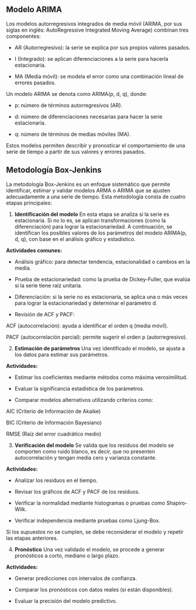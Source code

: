 ## **Modelo ARIMA**

Los modelos autorregresivos integrados de media móvil (ARIMA, por sus siglas en inglés: AutoRegressive Integrated Moving Average) combinan tres componentes:

* AR (Autorregresivo): la serie se explica por sus propios valores pasados.

* I (Integrado): se aplican diferenciaciones a la serie para hacerla estacionaria.

* MA (Media móvil): se modela el error como una combinación lineal de errores pasados.

Un modelo ARIMA se denota como ARIMA(p, d, q), donde:

* p: número de términos autorregresivos (AR).

* d: número de diferenciaciones necesarias para hacer la serie estacionaria.

* q: número de términos de medias móviles (MA).

Estos modelos permiten describir y pronosticar el comportamiento de una serie de tiempo a partir de sus valores y errores pasados.

## **Metodología Box-Jenkins**

La metodología Box-Jenkins es un enfoque sistemático que permite identificar, estimar y validar modelos ARMA o ARIMA que se ajusten adecuadamente a una serie de tiempo. Esta metodología consta de cuatro etapas principales:

1. **Identificación del modelo**
En esta etapa se analiza si la serie es estacionaria. Si no lo es, se aplican transformaciones (como la diferenciación) para lograr la estacionariedad. A continuación, se identifican los posibles valores de los parámetros del modelo ARIMA(p, d, q), con base en el análisis gráfico y estadístico.

**Actividades comunes:**

* Análisis gráfico: para detectar tendencia, estacionalidad o cambios en la media.

* Prueba de estacionariedad: como la prueba de Dickey-Fuller, que evalúa si la serie tiene raíz unitaria.

* Diferenciación: si la serie no es estacionaria, se aplica una o más veces para lograr la estacionariedad y determinar el parámetro d.

* Revisión de ACF y PACF:

ACF (autocorrelación): ayuda a identificar el orden q (media móvil).

PACF (autocorrelación parcial): permite sugerir el orden p (autorregresivo).

2. **Estimación de parámetros**
Una vez identificado el modelo, se ajusta a los datos para estimar sus parámetros.

**Actividades:**

* Estimar los coeficientes mediante métodos como máxima verosimilitud.

* Evaluar la significancia estadística de los parámetros.

* Comparar modelos alternativos utilizando criterios como:

AIC (Criterio de Información de Akaike)

BIC (Criterio de Información Bayesiano)

RMSE (Raíz del error cuadrático medio)

3. **Verificación del modelo**
Se valida que los residuos del modelo se comporten como ruido blanco, es decir, que no presenten autocorrelación y tengan media cero y varianza constante.

**Actividades:**

* Analizar los residuos en el tiempo.

* Revisar los gráficos de ACF y PACF de los residuos.

* Verificar la normalidad mediante histogramas o pruebas como Shapiro-Wilk.

* Verificar independencia mediante pruebas como Ljung-Box.

Si los supuestos no se cumplen, se debe reconsiderar el modelo y repetir las etapas anteriores.

4. **Pronóstico**
Una vez validado el modelo, se procede a generar pronósticos a corto, mediano o largo plazo.

**Actividades:**

* Generar predicciones con intervalos de confianza.

* Comparar los pronósticos con datos reales (si están disponibles).

* Evaluar la precisión del modelo predictivo.
